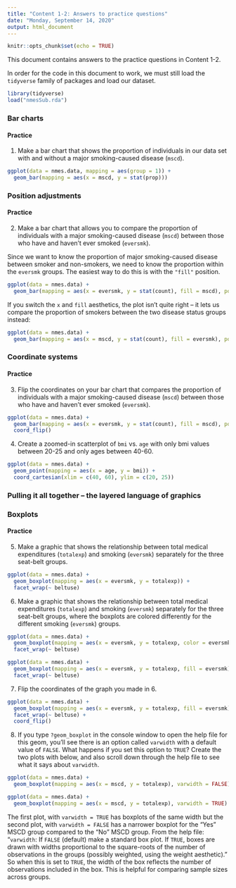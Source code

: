 ```yaml
---
title: "Content 1-2: Answers to practice questions"
date: "Monday, September 14, 2020"
output: html_document
---
```


```r
knitr::opts_chunk$set(echo = TRUE)
```

This document contains answers to the practice questions in Content 1-2. 

In order for the code in this document to work, we must still load the `tidyverse` family of packages and load our dataset.
```r
library(tidyverse)
load("nmesSub.rda")
```

### Bar charts

#### Practice

1. Make a bar chart that shows the proportion of individuals in our data set with and without a major smoking-caused disease (`mscd`).
```r
ggplot(data = nmes.data, mapping = aes(group = 1)) + 
  geom_bar(mapping = aes(x = mscd, y = stat(prop)))
```

### Position adjustments

#### Practice

2. Make a bar chart that allows you to compare the proportion of individuals with a major smoking-caused disease (`mscd`) between those who have and haven't ever smoked (`eversmk`).

Since we want to know the proportion of major smoking-caused disease between smoker and non-smokers, we need to know the proportion within the `eversmk` groups.  The easiest way to do this is with the `"fill"` position.  
```r
ggplot(data = nmes.data) + 
  geom_bar(mapping = aes(x = eversmk, y = stat(count), fill = mscd), position = "fill")
```

If you switch the `x` and `fill` aesthetics, the plot isn't quite right -- it lets us compare the proportion of smokers between the two disease status groups instead:
```r
ggplot(data = nmes.data) + 
  geom_bar(mapping = aes(x = mscd, y = stat(count), fill = eversmk), position = "fill")
```

### Coordinate systems

#### Practice

3. Flip the coordinates on your bar chart that compares the proportion of individuals with a major smoking-caused disease (`mscd`) between those who have and haven't ever smoked (`eversmk`).
```r
ggplot(data = nmes.data) + 
  geom_bar(mapping = aes(x = eversmk, y = stat(count), fill = mscd), position = "fill") + 
  coord_flip()
```

4. Create a zoomed-in scatterplot of `bmi` vs. `age` with only bmi values between 20-25 and only ages between 40-60.
```r
ggplot(data = nmes.data) +
  geom_point(mapping = aes(x = age, y = bmi)) +
  coord_cartesian(xlim = c(40, 60), ylim = c(20, 25))
```

### Pulling it all together -- the layered language of graphics

### Boxplots

#### Practice

5. Make a graphic that shows the relationship between total medical expenditures (`totalexp`) and smoking (`eversmk`) separately for the three seat-belt groups.
```r
ggplot(data = nmes.data) +
  geom_boxplot(mapping = aes(x = eversmk, y = totalexp)) + 
  facet_wrap(~ beltuse)
```

6. Make a graphic that shows the relationship between total medical expenditures (`totalexp`) and smoking (`eversmk`) separately for the three seat-belt groups, where the boxplots are colored differently for the different smoking (`eversmk`) groups.
```r
ggplot(data = nmes.data) +
  geom_boxplot(mapping = aes(x = eversmk, y = totalexp, color = eversmk)) + 
  facet_wrap(~ beltuse)
```

```r
ggplot(data = nmes.data) +
  geom_boxplot(mapping = aes(x = eversmk, y = totalexp, fill = eversmk)) + 
  facet_wrap(~ beltuse)
```

7. Flip the coordinates of the graph you made in 6.
```r
ggplot(data = nmes.data) +
  geom_boxplot(mapping = aes(x = eversmk, y = totalexp, fill = eversmk)) + 
  facet_wrap(~ beltuse) + 
  coord_flip()
```

8. If you type `?geom_boxplot` in the console window to open the help file for this geom, you'll see there is an option called `varwidth` with a default value of `FALSE`.  What happens if you set this option to `TRUE`?  Create the two plots with below, and also scroll down through the help file to see what it says about `varwidth`.
```r
ggplot(data = nmes.data) +
  geom_boxplot(mapping = aes(x = mscd, y = totalexp), varwidth = FALSE)

ggplot(data = nmes.data) +
  geom_boxplot(mapping = aes(x = mscd, y = totalexp), varwidth = TRUE)
```

The first plot, with `varwidth = TRUE` has boxplots of the same width but the second plot, with `varwidth = FALSE` has a narrower boxplot for the "Yes" MSCD group compared to the "No" MSCD group.  From the help file: "`varwidth`: If `FALSE` (default) make a standard box plot. If `TRUE`, boxes are drawn with widths proportional to the square-roots of the number of observations in the groups (possibly weighted, using the weight aesthetic)."  So when this is set to `TRUE`, the width of the box reflects the number of observations included in the box.  This is helpful for comparing sample sizes across groups.